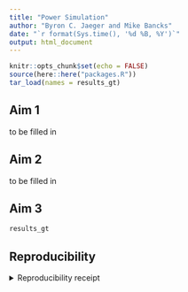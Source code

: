 ```yaml
---
title: "Power Simulation"
author: "Byron C. Jaeger and Mike Bancks"
date: "`r format(Sys.time(), '%d %B, %Y')`"
output: html_document
---
```


```r

knitr::opts_chunk$set(echo = FALSE)
source(here::here("packages.R"))
tar_load(names = results_gt)

```

## Aim 1

to be filled in

## Aim 2

to be filled in

## Aim 3

```r
results_gt
```


## Reproducibility

<details><summary>Reproducibility receipt</summary>

```r
## datetime
Sys.time()

## repository
if(requireNamespace('git2r', quietly = TRUE)) {
  git2r::repository()
} else {
  c(
    system2("git", args = c("log", "--name-status", "-1"), stdout = TRUE),
    system2("git", args = c("remote", "-v"), stdout = TRUE)
  )
}

## session info
sessionInfo()
```

</details>
